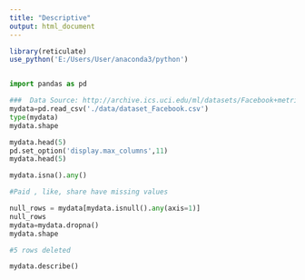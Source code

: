 ```yaml
---
title: "Descriptive"
output: html_document
---
```


```r
library(reticulate)
use_python('E:/Users/User/anaconda3/python')



```

```python
import pandas as pd
```

```python

###  Data Source: http://archive.ics.uci.edu/ml/datasets/Facebook+metrics   
mydata=pd.read_csv('./data/dataset_Facebook.csv')
type(mydata)
mydata.shape
```

```python
mydata.head(5)
pd.set_option('display.max_columns',11)
mydata.head(5)

```

```python
mydata.isna().any()

#Paid , like, share have missing values

null_rows = mydata[mydata.isnull().any(axis=1)]
null_rows
mydata=mydata.dropna()
mydata.shape

#5 rows deleted

mydata.describe()

```



